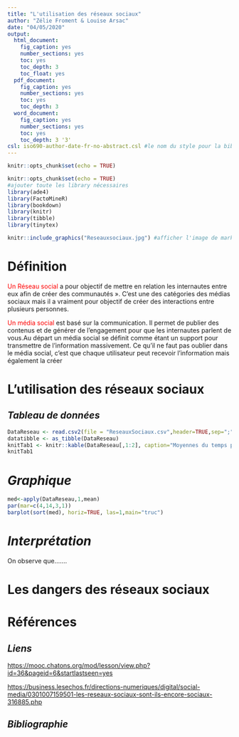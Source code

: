 ```yaml
---
title: "L'utilisation des réseaux sociaux"
author: "Zélie Froment & Louise Arsac"
date: "04/05/2020"
output:
  html_document:
    fig_caption: yes
    number_sections: yes
    toc: yes
    toc_depth: 3
    toc_float: yes
  pdf_document:
    fig_caption: yes
    number_sections: yes
    toc: yes
    toc_depth: 3
  word_document:
    fig_caption: yes
    number_sections: yes
    toc: yes
    toc_depth: 3 '3'
csl: iso690-author-date-fr-no-abstract.csl #le nom du style pour la biblio, doit être dans le même dossier
---
```


```r
knitr::opts_chunk$set(echo = TRUE)
```

```r
knitr::opts_chunk$set(echo = TRUE) 
#ajouter toute les library nécessaires
library(ade4)
library(FactoMineR)
library(bookdown)
library(knitr)
library(tibble)
library(tinytex)
```

```r
knitr::include_graphics("Reseauxsociaux.jpg") #afficher l'image de markdown, doit être dans le même dossier
```

# **Définition**

<span style='color:red'>Un Réseau social</span> a pour objectif de mettre en relation les internautes entre eux afin de créer des communautés ». C’est une des catégories des médias sociaux mais il a vraiment pour objectif de créer des interactions entre plusieurs personnes.

<span style='color:red'>Un média social</span> est basé sur la communication. Il permet de publier des contenus et de générer de l’engagement pour que les internautes parlent de vous.Au départ un média social se définit comme étant un support pour transmettre de l’information massivement. Ce qu’il ne faut pas oublier dans le média social, c’est que chaque utilisateur peut recevoir l’information mais également la créer

# **L'utilisation des réseaux sociaux**

## ***Tableau de données***

```r

DataReseau <- read.csv2(file = "ReseauxSociaux.csv",header=TRUE,sep=";", dec=".", row.names=1) #,encoding="latin1")# on import en créant l'objet
datatibble <- as_tibble(DataReseau)
knitTab1 <- knitr::kable(DataReseau[,1:2], caption="Moyennes du temps par région par an",align = "c") #séparation moyennes
knitTab1
```


# ***Graphique***

```r

med<-apply(DataReseau,1,mean)
par(mar=c(4,14,3,1))
barplot(sort(med), horiz=TRUE, las=1,main="truc")
```


# ***Interprétation***
On observe que.......


# **Les dangers des réseaux sociaux**

# **Références**

## ***Liens***
<https://mooc.chatons.org/mod/lesson/view.php?id=36&pageid=6&startlastseen=yes>

<https://business.lesechos.fr/directions-numeriques/digital/social-media/0301007159501-les-reseaux-sociaux-sont-ils-encore-sociaux-316885.php>

## ***Bibliographie***

